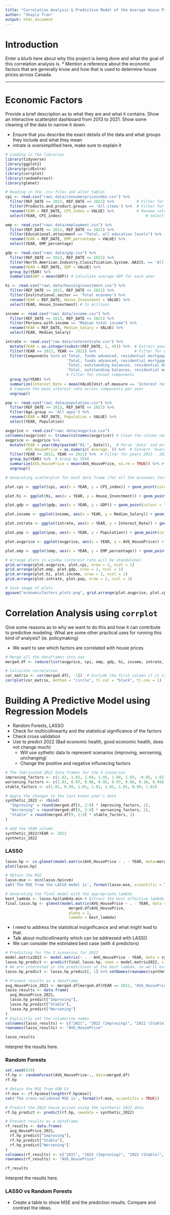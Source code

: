```yaml
---
title: "Correlation Analysis & Predictive Model of the Average House Price in Canada"
author: "Shayla Tran"
output: html_document
---
```


# Introduction

Enter a blurb here about why this project is being done and what the goal of this correlation analysis is.
* Mention a reference about the economic factors that are generally know and how that is used to determine house prices across Canada.

***

# Economic Factors

Provide a brief description as to what they are and what it contains. Show an interactive scatterplot dashboard from 2013 to 2021. Show some cleaning of the data to narrow it down.

* Ensure that you describe the exact details of the data and what groups they include and what they mean
* intrate is oversimplified here, make sure to explain it

```r
# Loading in the libraries
library(tidyverse)
library(ggplot2)
library(gridExtra)
library(corrplot)
library(randomForest)
library(glmnet)
```


```r
# Reading in the .csv files and alter tables
cpi <- read.csv("raw\ data/consumerpriceindex.csv") %>%
  filter(REF_DATE >= 2013, REF_DATE <= 2021) %>%          # Filter for years 2013 - 2021
  filter(Products.and.product.groups == 'All-items') %>%  # Filter for 'All-items' only
  rename(YEAR = REF_DATE, CPI_index = VALUE) %>%          # Rename columns
  select(YEAR, CPI_index)                                     # Select necessary columns

emp <- read.csv("raw\ data/employment.csv") %>%
  filter(REF_DATE >= 2013, REF_DATE <= 2021) %>% 
  filter(Educational.attainment == "Total, all education levels") %>% 
  rename(YEAR = REF_DATE, EMP_percentage = VALUE) %>% 
  select(YEAR, EMP_percentage)   

gdp <- read.csv("raw\ data/gdp.csv") %>%
  filter(REF_DATE >= 2013, REF_DATE <= 2021) %>%
  filter(North.American.Industry.Classification.System..NAICS. == 'All industries [T001]') %>% 
  rename(YEAR = REF_DATE, GDP = VALUE) %>% 
  group_by(YEAR) %>%
  summarize(GDP = mean(GDP)) # Calculate average GDP for each year

hi <- read.csv("raw\ data/housinginvestment.csv") %>%
  filter(REF_DATE >= 2013, REF_DATE <= 2021) %>%
  filter(Institutional.sector == 'Total economy') %>% 
  rename(YEAR = REF_DATE, House_Investment = VALUE) %>% 
  select(YEAR, House_Investment) # In millions

income <- read.csv("raw\ data/income.csv") %>%
  filter(REF_DATE >= 2013, REF_DATE <= 2021) %>%
  filter(Persons.with.income == "Median total income") %>%
  rename(YEAR = REF_DATE, Median_Salary = VALUE) %>% 
  select(YEAR, Median_Salary)

intrate <- read.csv("raw data/interestrate.csv") %>%
  mutate(YEAR = as.integer(substr(REF_DATE, 1, 4))) %>%  # Extract year from REF_DATE and convert to integer
  filter(YEAR >= 2013, YEAR <= 2021) %>%                 # Filter for years 2013 - 2021
  filter(Components %in% c('Total, funds advanced, residential mortgages, insured', 
                           'Total, funds advanced, residential mortgages, uninsured', 
                           'Total, outstanding balances, residential mortgages, insured', 
                           'Total, outstanding balances, residential mortgages, uninsured')) %>%  
                           # Filter for chosen components
  group_by(YEAR) %>%
  summarize(Interest_Rate = mean(VALUE[Unit.of.measure == 'Interest rate'], na.rm = TRUE)) %>%
  # Compute the mean interest rate across components per year
  ungroup()

pop <- read.csv("raw\ data/population.csv") %>%
  filter(REF_DATE >= 2013, REF_DATE <= 2021) %>%
  filter(Age.group == 'All ages') %>% 
  rename(YEAR = REF_DATE, Population = VALUE) %>% 
  select(YEAR, Population)

avgprice <- read.csv("raw\ data/avgprice.csv")
colnames(avgprice) <- trimws(colnames(avgprice)) # Clean the column names to remove leading/trailing whitespaces
avgprice <- avgprice %>%
  mutate(YEAR = year(dmy(paste0("01-", Date))),  # Parse 'Date' and extract the year
         AVG_HousePrice = as.numeric(`Average.`)) %>%  # Convert 'Average.' to numeric
  filter(YEAR >= 2013, YEAR <= 2021) %>%  # Filter for years 2013 - 2021
  group_by(YEAR) %>%  # Group by YEAR
  summarize(AVG_HousePrice = mean(AVG_HousePrice, na.rm = TRUE)) %>% # Calculate average price per year
  ungroup()
```

```r
# Generating scatterplot for each data frame (for all the economic factors)

plot.cpi <- ggplot(cpi, aes(x = YEAR, y = CPI_index)) + geom_point(colour = "red") + geom_line(colour = "red") + ggtitle("Consumer Price Index in Canada from 2013 to 2021") + xlab("Year") + ylab("Index")

plot.hi <- ggplot(hi, aes(x = YEAR, y = House_Investment)) + geom_point(colour = "purple") + geom_line(colour = "purple") + ggtitle("Housing Investment in Canada from 2013 to 2021") + xlab("Year") + ylab("CAD Dollars (millions)")

plot.gdp <- ggplot(gdp, aes(x = YEAR, y = GDP)) + geom_point(colour = "orange") + geom_line(colour = "orange") + ggtitle("Gross Domestic Product in Canada from 2013 to 2021") + xlab("Year") + ylab("CAD Dollars (millions)")

plot.income <- ggplot(income, aes(x = YEAR, y = Median_Salary)) + geom_point(colour = "magenta") + geom_line(colour = "magenta") + ggtitle("Median Income in Canada from 2013 to 2021") + xlab("Year") + ylab("CAD Dollars")

plot.intrate <- ggplot(intrate, aes(x = YEAR, y = Interest_Rate)) + geom_point(colour = "darkred") + geom_line(colour = "darkred") + ggtitle("Average Mortgage Interest Rate in Canada from 2013 to 2021") + xlab("Year") + ylab("Percentage")

plot.pop <- ggplot(pop, aes(x = YEAR, y = Population)) + geom_point(colour = "forestgreen") + geom_line(colour = "forestgreen") + ggtitle("Population of Canada from 2013 to 2021") + xlab("Year") + ylab("Number of Persons")

plot.avgprice <- ggplot(avgprice, aes(x = YEAR, y = AVG_HousePrice)) + geom_point(colour = "blue") + geom_line(colour = "blue") + ggtitle("Average House Price in Canada from 2013 to 2021") + xlab("Year") + ylab("CAD Dollars")

plot.emp <- ggplot(emp, aes(x = YEAR, y = EMP_percentage)) + geom_point() + geom_line() + ggtitle("Employment Rate in Canada from 2013 to 2021") + xlab("Year") + ylab("Percentage of population")
```

```r
# Arrange plots in window (interest rate will be standalone)
grid.arrange(plot.avgprice, plot.cpi, nrow = 2, ncol = 1)
grid.arrange(plot.emp, plot.gdp, nrow = 2, ncol = 1)
grid.arrange(plot.hi, plot.income, nrow = 2, ncol = 1)
grid.arrange(plot.intrate, plot.pop, nrow = 2, ncol = 1)
```

```r
# Save image of plots
ggsave("economicfactors_plots.png", grid.arrange(plot.avgprice, plot.cpi, plot.emp, plot.gdp, plot.hi, plot.income, plot.intrate, plot.pop, nrow = 4, ncol = 2), width = 20, height = 20)
```

# Correlation Analysis using `corrplot`

Give some reasons as to why we want to do this and how it can contribute to predictive modeling. What are some other practical uses for running this kind of analysis? (ie. policymaking)

* We want to see which factors are correlated with house prices


```r
# Merge all the dataframes into one
merged.df <- reduce(list(avgprice, cpi, emp, gdp, hi, income, intrate, pop), left_join, by = "YEAR")

# Calculate correlation
cor_matrix <- cor(merged.df[, -1])  # Exclude the first column if it is 'Year'
corrplot(cor_matrix, method = "circle", tl.col = "black", tl.cex = 1)
```

# Building A Predictive Model using Regression Models

* Random Forests, LASSO
* Check for multicollinearity and the statistical significance of the factors
* Check cross validation 
* Use to predict 2022 (Bad economic health, good economic health, does not change much)
  * Will use sythetic data to represent scenarios (improving, worsening, unchanging)
  * Change the positive and negative influnecing factors
  
```r
# The fabricated 2022 data frames for the 3 scenarios
improving_factors <- c(1.02, 1.03, 1.04, 1.05, 1.04, 1.03, -0.05, 1.02)
worsening_factors <- c(1.01, 0.97, 0.96, 0.95, 0.97, 0.96, 0.10, 0.99)
stable_factors <- c(1.01, 0.99, 1.01, 1.01, 1.01, 1.01, 0.99, 1.01)

# Apply the changes to the last known year's data
synthetic_2022 <- rbind(
  "Improving" = round(merged.df[9, 2:9] * improving_factors, 2),
  "Worsening" = round(merged.df[9, 2:9] * worsening_factors, 2),
  "Stable" = round(merged.df[9, 2:9] * stable_factors, 2)
)

# Add the YEAR column
synthetic_2022$YEAR <- 2022
synthetic_2022

```


### LASSO
```r
lasso.hp <- cv.glmnet(model.matrix(AVG_HousePrice ~ . - YEAR, data=merged.df), alpha = 1, merged.df$AVG_HousePrice, nfolds=nrow(merged.df)) # Perform LOOCV by setting folds to number of rows in the merged dataframe
plot(lasso.hp)

# Obtain the MSE
lasso.mse <- min(lasso.hp$cvm)
cat('The MSE from the LASSO model is', format(lasso.mse, scientific = TRUE))

# Generating the final model with the appropriate lambda
best_lambda <- lasso.hp$lambda.min # Extract the most effective lambda value (resulted in the lowest MSE in CV)
final.lasso.hp <- glmnet(model.matrix(AVG_HousePrice ~ . - YEAR, data = merged.df),
                            merged.df$AVG_HousePrice,
                            alpha = 1,
                            lambda = best_lambda)
```

* I need to address the statistical insignificance and what might lead to that.
* Talk about multicollinearity which can be addressed with LASSO
* We can consider the estimated best case (with 4 predictors)

```r
# Predicting for the 3 scenarios for 2022
model.matrix2022 <- model.matrix(~ . - AVG_HousePrice - YEAR, data = synthetic_2022)
lasso.hp_predict <- predict(final.lasso.hp, newx = model.matrix2022, s = best_lambda)
# We are interested in the predictions at the best lambda, so we'll extract the first column
lasso.hp_predict <- lasso.hp_predict[, 1] %>% setNames(rownames(synthetic_2022))

# Present results as a dataframe
avg_HousePrice_2021 <- merged.df[merged.df$YEAR == 2021, "AVG_HousePrice"]
lasso_results <- data.frame(
  avg_HousePrice_2021,
  lasso.hp_predict["Improving"],
  lasso.hp_predict["Stable"],
  lasso.hp_predict["Worsening"]
)
# Explicitly set the column/row names
colnames(lasso_results) <- c("2021", "2022 (Improving)", "2022 (Stable)", "2022 (Worsening)")
rownames(lasso_results) <- "AVG_HousePrice"

lasso_results
```

Interpret the results here.

### Random Forests
```r
set.seed(919)
rf.hp <- randomForest(AVG_HousePrice~., data=merged.df)
rf.hp

# Obtain the MSE from OOB CV
rf.mse <- rf.hp$mse[length(rf.hp$mse)]
cat('The cross-validated MSE is', format(rf.mse, scientific = TRUE))
```

```r
# Predict the 2022 house prices using the synthetic 2022 data
rf.hp_predict <- predict(rf.hp, newdata = synthetic_2022)

# Present results as a dataframe
rf_results <- data.frame(
  avg_HousePrice_2021,
  rf.hp_predict["Improving"],
  rf.hp_predict["Stable"],
  rf.hp_predict["Worsening"]
)
colnames(rf_results) <- c("2021", "2022 (Improving)", "2022 (Stable)", "2022 (Worsening)")
rownames(rf_results) <- "AVG_HousePrice"

rf_results
```

Interpret the results here.

### LASSO vs Random Forests

* Create a table to show MSE and the prediction results. Compare and contrast the ideas.